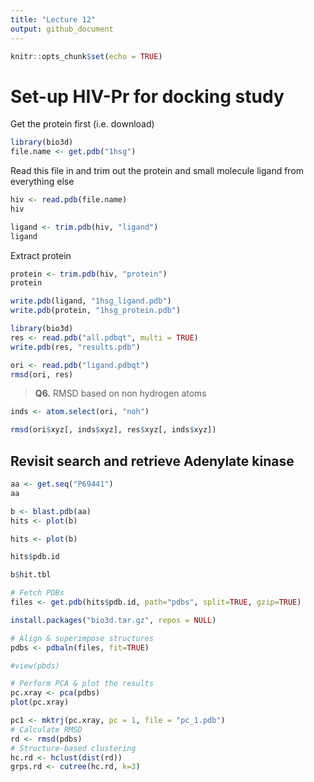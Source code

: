```yaml
---
title: "Lecture 12"
output: github_document
---
```


```r
knitr::opts_chunk$set(echo = TRUE)
```

# Set-up HIV-Pr for docking study

Get the protein first (i.e. download)
```r
library(bio3d)
file.name <- get.pdb("1hsg")
```

Read this file in and trim out the protein and small molecule ligand from everything else

```r
hiv <- read.pdb(file.name)
hiv
```


```r
ligand <- trim.pdb(hiv, "ligand")
ligand
```

Extract protein

```r
protein <- trim.pdb(hiv, "protein")
protein
```


```r
write.pdb(ligand, "1hsg_ligand.pdb")
write.pdb(protein, "1hsg_protein.pdb")
```


```r
library(bio3d)
res <- read.pdb("all.pdbqt", multi = TRUE)
write.pdb(res, "results.pdb")
```

```r
ori <- read.pdb("ligand.pdbqt")
rmsd(ori, res)
```


> **Q6.** RMSD based on non hydrogen atoms

```r
inds <- atom.select(ori, "noh")

rmsd(ori$xyz[, inds$xyz], res$xyz[, inds$xyz])
```

## Revisit search and retrieve Adenylate kinase

```r
aa <- get.seq("P69441")
aa
```

```r
b <- blast.pdb(aa)
hits <- plot(b)
```

```r
hits <- plot(b)
```

```r
hits$pdb.id
```

```r
b$hit.tbl
```

```r
# Fetch PDBs
files <- get.pdb(hits$pdb.id, path="pdbs", split=TRUE, gzip=TRUE)
```

```r
install.packages("bio3d.tar.gz", repos = NULL)
```

```r
# Align & superimpose structures
pdbs <- pdbaln(files, fit=TRUE)
```

```r
#view(pbds)
```

```r
# Perform PCA & plot the results
pc.xray <- pca(pdbs)
plot(pc.xray)
```

```r
pc1 <- mktrj(pc.xray, pc = 1, file = "pc_1.pdb")
# Calculate RMSD
rd <- rmsd(pdbs)
# Structure-based clustering
hc.rd <- hclust(dist(rd))
grps.rd <- cutree(hc.rd, k=3)
```





